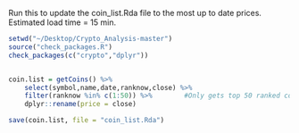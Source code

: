
Run this to update the coin_list.Rda file to the most up to date prices. Estimated load time = 15 min. 

```r
setwd("~/Desktop/Crypto_Analysis-master")
source("check_packages.R")
check_packages(c("crypto","dplyr"))


coin.list = getCoins() %>%
    select(symbol,name,date,ranknow,close) %>%  
    filter(ranknow %in% c(1:50)) %>%        #Only gets top 50 ranked coins
    dplyr::rename(price = close)

save(coin.list, file = "coin_list.Rda")

```


